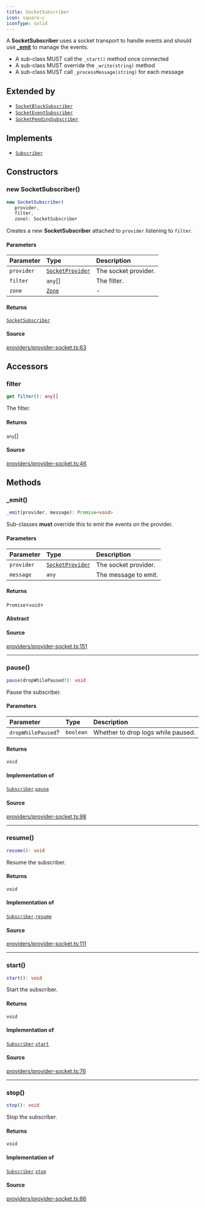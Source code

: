 ```yaml
---
title: SocketSubscriber
icon: square-c
iconType: solid
---
```


A **SocketSubscriber** uses a socket transport to handle events and should use
[**_emit**](/sdk/content/classes/SocketSubscriber#_emit) to manage the events.

- A sub-class MUST call the `_start()` method once connected
- A sub-class MUST override the `_write(string)` method
- A sub-class MUST call `_processMessage(string)` for each message

## Extended by

- [`SocketBlockSubscriber`](/sdk/content/classes/SocketBlockSubscriber)
- [`SocketEventSubscriber`](/sdk/content/classes/SocketEventSubscriber)
- [`SocketPendingSubscriber`](/sdk/content/classes/SocketPendingSubscriber)

## Implements

- [`Subscriber`](/sdk/content/interfaces/Subscriber)

## Constructors

### new SocketSubscriber()

```ts
new SocketSubscriber(
   provider, 
   filter, 
   zone): SocketSubscriber
```

Creates a new **SocketSubscriber** attached to `provider` listening to `filter`.

#### Parameters

| Parameter | Type | Description |
| :------ | :------ | :------ |
| `provider` | [`SocketProvider`](/sdk/content/classes/SocketProvider) | The socket provider. |
| `filter` | `any`[] | The filter. |
| `zone` | [`Zone`](/sdk/content/enumerations/Zone) | - |

#### Returns

[`SocketSubscriber`](/sdk/content/classes/SocketSubscriber)

#### Source

[providers/provider-socket.ts:63](https://github.com/dominant-strategies/quais.js/blob/34dd1c3fe474205b813976f3c7b5590c86d3fcd2/src/providers/provider-socket.ts#L63)

## Accessors

### filter

```ts
get filter(): any[]
```

The filter.

#### Returns

`any`[]

#### Source

[providers/provider-socket.ts:46](https://github.com/dominant-strategies/quais.js/blob/34dd1c3fe474205b813976f3c7b5590c86d3fcd2/src/providers/provider-socket.ts#L46)

## Methods

### \_emit()

```ts
_emit(provider, message): Promise<void>
```

Sub-classes **must** override this to emit the events on the provider.

#### Parameters

| Parameter | Type | Description |
| :------ | :------ | :------ |
| `provider` | [`SocketProvider`](/sdk/content/classes/SocketProvider) | The socket provider. |
| `message` | `any` | The message to emit. |

#### Returns

`Promise`\<`void`\>

#### Abstract

#### Source

[providers/provider-socket.ts:151](https://github.com/dominant-strategies/quais.js/blob/34dd1c3fe474205b813976f3c7b5590c86d3fcd2/src/providers/provider-socket.ts#L151)

***

### pause()

```ts
pause(dropWhilePaused?): void
```

Pause the subscriber.

#### Parameters

| Parameter | Type | Description |
| :------ | :------ | :------ |
| `dropWhilePaused`? | `boolean` | Whether to drop logs while paused. |

#### Returns

`void`

#### Implementation of

[`Subscriber`](/sdk/content/interfaces/Subscriber).[`pause`](/sdk/content/interfaces/Subscriber#pause)

#### Source

[providers/provider-socket.ts:98](https://github.com/dominant-strategies/quais.js/blob/34dd1c3fe474205b813976f3c7b5590c86d3fcd2/src/providers/provider-socket.ts#L98)

***

### resume()

```ts
resume(): void
```

Resume the subscriber.

#### Returns

`void`

#### Implementation of

[`Subscriber`](/sdk/content/interfaces/Subscriber).[`resume`](/sdk/content/interfaces/Subscriber#resume)

#### Source

[providers/provider-socket.ts:111](https://github.com/dominant-strategies/quais.js/blob/34dd1c3fe474205b813976f3c7b5590c86d3fcd2/src/providers/provider-socket.ts#L111)

***

### start()

```ts
start(): void
```

Start the subscriber.

#### Returns

`void`

#### Implementation of

[`Subscriber`](/sdk/content/interfaces/Subscriber).[`start`](/sdk/content/interfaces/Subscriber#start)

#### Source

[providers/provider-socket.ts:76](https://github.com/dominant-strategies/quais.js/blob/34dd1c3fe474205b813976f3c7b5590c86d3fcd2/src/providers/provider-socket.ts#L76)

***

### stop()

```ts
stop(): void
```

Stop the subscriber.

#### Returns

`void`

#### Implementation of

[`Subscriber`](/sdk/content/interfaces/Subscriber).[`stop`](/sdk/content/interfaces/Subscriber#stop)

#### Source

[providers/provider-socket.ts:86](https://github.com/dominant-strategies/quais.js/blob/34dd1c3fe474205b813976f3c7b5590c86d3fcd2/src/providers/provider-socket.ts#L86)
